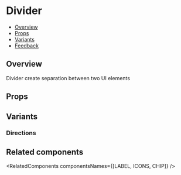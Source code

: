 
<Meta of={DividerStories} />

# Divider

- [Overview](#overview)
- [Props](#props)
- [Variants](#variants)
- [Feedback](#feedback)

## Overview

Divider create separation between two UI elements

<Canvas of={DividerStories.Overview} />

## Props

<PropsTable />

## Variants

### Directions

<Canvas of={DividerStories.Directions} />

## Related components

<RelatedComponents componentsNames={[LABEL, ICONS, CHIP]} />
